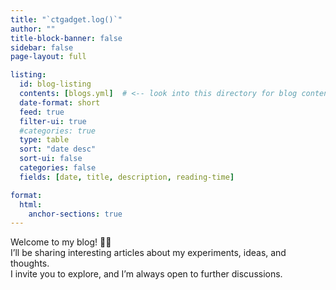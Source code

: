 ```yaml
---
title: "`ctgadget.log()`"
author: ""
title-block-banner: false
sidebar: false
page-layout: full

listing:
  id: blog-listing
  contents: [blogs.yml]  # <-- look into this directory for blog content
  date-format: short
  feed: true
  filter-ui: true
  #categories: true
  type: table
  sort: "date desc"
  sort-ui: false
  categories: false
  fields: [date, title, description, reading-time]

format:
  html:
    anchor-sections: true
---
```


Welcome to my blog! 👋🏾 \
I’ll be sharing interesting articles about my experiments, ideas, and thoughts. \
I invite you to explore, and I'm always open to further discussions.

<!-- newline break to add a space from the blog listings -->